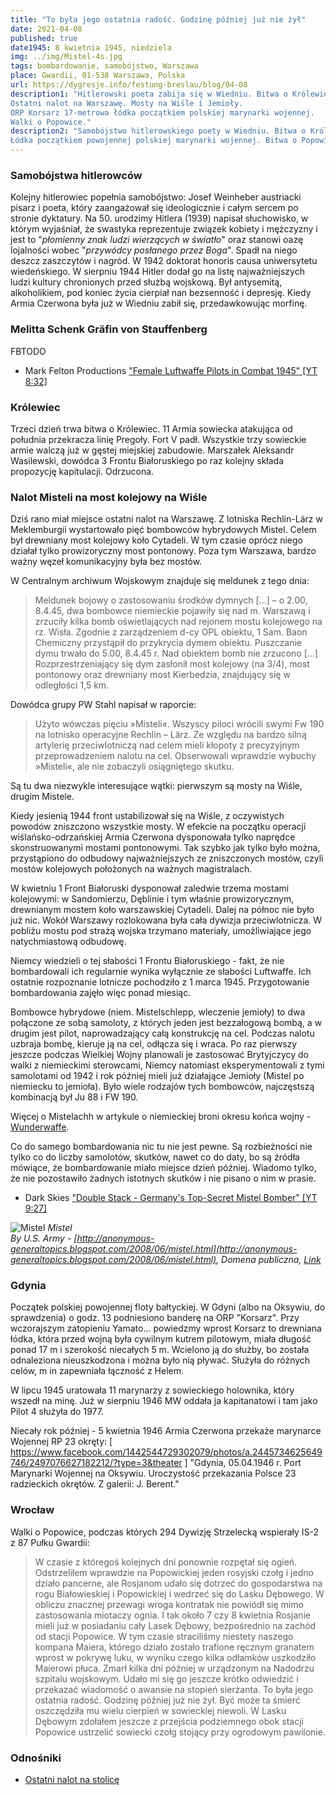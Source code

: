 ```yaml
---
title: "To była jego ostatnia radość. Godzinę później już nie żył"
date: 2021-04-08
published: true
date1945: 8 kwietnia 1945, niedziela
img: ../img/Mistel-4s.jpg
tags: bombardowanie, samobójstwo, Warszawa
place: Gwardii, 01-538 Warszawa, Polska
url: https://dygresje.info/festung-breslau/blog/04-08
description1: "Hitlerowski poeta zabija się w Wiedniu. Bitwa o Królewiec.
Ostatni nalot na Warszawę. Mosty na Wiśle i Jemioły.
ORP Korsarz 17-metrowa łódka początkiem polskiej marynarki wojennej.
Walki o Popowice."
description2: "Samobójstwo hitlerowskiego poety w Wiedniu. Bitwa o Królewiec. Ostatni nalot na Warszawę.
Łódka początkiem powojennej polskiej marynarki wojennej. Bitwa o Popowice."
---
```


### Samobójstwa hitlerowców

Kolejny hitlerowiec popełnia samobójstwo: Josef Weinheber austriacki pisarz i poeta, który zaangażował się ideologicznie i całym sercem po stronie dyktatury. Na 50. urodzimy Hitlera (1939) napisał słuchowisko, w którym wyjaśniał, że swastyka reprezentuje związek kobiety i mężczyzny i jest to "*płomienny znak ludzi wierzących w światło*" oraz stanowi oazę lojalności wobec "*przywódcy posłanego przez Boga*". Spadł na niego deszcz zaszczytów i nagród. W 1942 doktorat honoris causa uniwersytetu wiedeńskiego. W sierpniu 1944 Hitler dodał go na listę najważniejszych ludzi kultury chronionych przed służbą wojskową. Był antysemitą, alkoholikiem, pod koniec życia cierpiał nan bezsenność i depresję. Kiedy Armia Czerwona była już w Wiedniu zabił się, przedawkowując morfinę.

### Melitta Schenk Gräfin von Stauffenberg

FBTODO

- Mark Felton Productions ["Female Luftwaffe Pilots in Combat 1945" [YT 8:32]](https://www.youtube.com/watch?v=v8OsaIqxxwk)

### Królewiec

Trzeci dzień trwa bitwa o Królewiec. 11 Armia sowiecka atakująca od południa przekracza linię Pregoły. Fort V padł. Wszystkie trzy sowieckie armie walczą już w gęstej miejskiej zabudowie. Marszałek Aleksandr Wasilewski, dowódca 3 Frontu Białoruskiego po raz kolejny składa propozycję kapitulacji. Odrzucona.

### Nalot Misteli na most kolejowy na Wiśle

Dziś rano miał miejsce ostatni nalot na Warszawę. Z lotniska Rechlin-Lärz w Meklemburgii wystartowało pięć bombowców hybrydowych Mistel. Celem był drewniany most kolejowy koło Cytadeli. W tym czasie oprócz niego działał tylko prowizoryczny most pontonowy. Poza tym Warszawa, bardzo ważny węzeł komunikacyjny była bez mostów.

W Centralnym archiwum Wojskowym znajduje się meldunek z tego dnia:
>Meldunek bojowy o zastosowaniu środków dymnych [...] – o 2.00, 8.4.45, dwa bombowce niemieckie pojawiły się nad m. Warszawą i zrzuciły kilka bomb oświetlających nad rejonem mostu kolejowego na rz. Wisła. Zgodnie z zarządzeniem d-cy OPL obiektu, 1 Sam. Baon Chemiczny przystąpił do przykrycia dymem obiektu. Puszczanie dymu trwało do 5.00, 8.4.45 r. Nad obiektem bomb nie zrzucono [...] Rozprzestrzeniający się dym zasłonił most kolejowy (na 3/4), most pontonowy oraz drewniany most Kierbedzia, znajdujący się w odległości 1,5 km.

Dowódca grupy PW Stahl napisał w raporcie:
>Użyto wówczas pięciu »Misteli«. Wszyscy piloci wrócili swymi Fw 190 na lotnisko operacyjne Rechlin – Lärz. Ze względu na bardzo silną artylerię przeciwlotniczą nad celem mieli kłopoty z precyzyjnym przeprowadzeniem nalotu na cel. Obserwowali wprawdzie wybuchy »Misteli«, ale nie zobaczyli osiągniętego skutku.

Są tu dwa niezwykle interesujące wątki: pierwszym są mosty na Wiśle, drugim Mistele.

Kiedy jesienią 1944 front ustabilizował się na Wiśle, z oczywistych powodów zniszczono wszystkie mosty. W efekcie na początku operacji wiślańsko-odrzańskiej Armia Czerwona dysponowała tylko naprędce skonstruowanymi mostami pontonowymi. Tak szybko jak tylko było można, przystąpiono do odbudowy najważniejszych ze zniszczonych mostów, czyli mostów kolejowych położonych na ważnych magistralach.

W kwietniu 1 Front Białoruski dysponował zaledwie trzema mostami kolejowymi: w Sandomierzu, Dęblinie i tym właśnie prowizorycznym, drewnianym mostem koło warszawskiej Cytadeli. Dalej na północ nie było już nic. Wokół Warszawy rozlokowana była cała dywizja przeciwlotnicza. W pobliżu mostu pod strażą wojska trzymano materiały, umożliwiające jego natychmiastową odbudowę.

Niemcy wiedzieli o tej słabości 1 Frontu Białoruskiego - fakt, że nie bombardowali ich regularnie wynika wyłącznie ze słabości Luftwaffe. Ich ostatnie rozpoznanie lotnicze pochodziło z 1 marca 1945. Przygotowanie bombardowania zajęło więc ponad miesiąc.

Bombowce hybrydowe (niem. Mistelschlepp, wleczenie jemioły) to dwa połączone ze sobą samoloty, z których jeden jest bezzałogową bombą, a w drugim jest pilot, naprowadzający całą konstrukcję na cel. Podczas nalotu uzbraja bombę, kieruje ją na cel, odłącza się i wraca. Po raz pierwszy jeszcze podczas Wielkiej Wojny planowali je zastosować Brytyjczycy do walki z niemieckimi sterowcami, Niemcy natomiast eksperymentowali z tymi samolotami od 1942 i rok później mieli już działające Jemioły (Mistel po niemiecku to jemioła). Było wiele rodzajów tych bombowców, najczęstszą kombinacją był Ju 88 i FW 190.

Więcej o Mistelachh w artykule o niemieckiej broni okresu końca wojny - [Wunderwaffe](/festung-breslau/article/wunderwaffe).

Co do samego bombardowania nic tu nie jest pewne. Są rozbieżności nie tylko co do liczby samolotów, skutków, nawet co do daty, bo są źródła mówiące, że bombardowanie miało miejsce dzień później. Wiadomo tylko, że nie pozostawiło żadnych istotnych skutków i nie pisano o nim w prasie.

- Dark Skies ["Double Stack - Germany's Top-Secret Mistel Bomber" [YT 9:27]](https://www.youtube.com/watch?v=lOJJcUu4_to)

![Mistel](../img/Mistel-4s.jpg)
*Mistel<br />
By U.S. Army - [http://anonymous-generaltopics.blogspot.com/2008/06/mistel.html](http://anonymous-generaltopics.blogspot.com/2008/06/mistel.html), Domena publiczna, [Link](https://commons.wikimedia.org/w/index.php?curid=25625085)*

### Gdynia

Początek polskiej powojennej floty bałtyckiej. W Gdyni (albo na Oksywiu, do sprawdzenia) o godz. 13 podniesiono banderę na ORP "Korsarz". Przy wczorajszym zatopieniu Yamato... powiedzmy wprost Korsarz to drewniana łódka, która przed wojną była cywilnym kutrem pilotowym, miała długość ponad 17 m i szerokość niecałych 5 m. Wcielono ją do służby, bo została odnaleziona nieuszkodzona i można było nią pływać. Służyła do różnych celów, m in zapewniała łączność z Helem.

W lipcu 1945 uratowała 11 marynarzy z sowieckiego holownika, który wszedł na minę. Już w sierpniu 1946 MW oddała ja kapitanatowi i tam jako Pilot 4 służyła do 1977.

Niecały rok później - 5 kwietnia 1946 Armia Czerwona przekaże marynarce Wojennej RP 23 okręty: [ https://www.facebook.com/1442544729302079/photos/a.2445734625649746/2497076627182212/?type=3&theater ] "Gdynia, 05.04.1946 r. Port Marynarki Wojennej na Oksywiu. Uroczystość przekazania Polsce 23 radzieckich okrętów. Z galerii: J. Berent."

### Wrocław

Walki o Popowice, podczas których 294 Dywizję Strzelecką wspierały IS-2 z 87 Pułku Gwardii:
>W czasie z któregoś kolejnych dni ponownie rozpętał się ogień. Odstrzeliłem wprawdzie na Popowickiej jeden rosyjski czołg i jedno działo pancerne, ale Rosjanom udało się dotrzeć do gospodarstwa na rogu Białowieskiej i Popowickiej i wedrzeć się do Lasku Dębowego. W obliczu znacznej przewagi wroga kontratak nie powiódł się mimo zastosowania miotaczy ognia. I tak około 7 czy 8 kwietnia Rosjanie mieli już w posiadaniu cały Lasek Dębowy, bezpośrednio na zachód od stacji Popowice. W tym czasie straciliśmy niestety naszego kompana Maiera, którego działo zostało trafione ręcznym granatem wprost w pokrywę luku, w wyniku czego kilka odłamków uszkodziło Maierowi płuca. Zmarł kilka dni później w urządzonym na Nadodrzu szpitalu wojskowym. Udało mi się go jeszcze krótko odwiedzić i przekazać wiadomość o awansie na stopień sierżanta. To była jego ostatnia radość. Godzinę później już nie żył. Być może ta śmierć oszczędziła mu wielu cierpień w sowieckiej niewoli. W Lasku Dębowym zdołałem jeszcze z przejścia podziemnego obok stacji Popowice ustrzelić sowiecki czołg stojący przy ogrodowym pawilonie.

### Odnośniki

- [Ostatni nalot na stolicę](http://www.zw.com.pl/artykul/453792.html)

